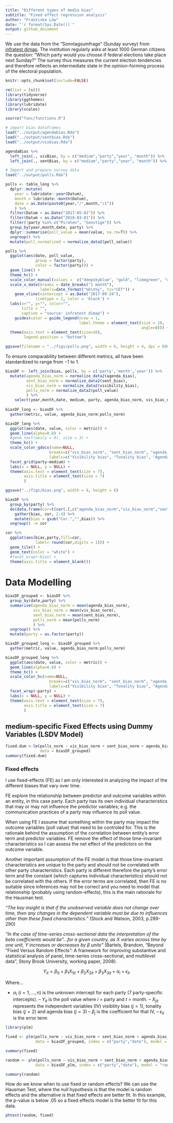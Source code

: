 ```yaml
---
title: "Different types of media bias"
subtitle: "Fixed effect regression analysis"
author: "Franziska Löw"
date: "`r format(Sys.Date())`"
output: github_document
---
```



We use the data from the "Sonntagsumfrage" (Sunday survey) from [infratest dimap](https://www.infratest-dimap.de/umfragen-analysen/bundesweit/sonntagsfrage/). The institution regularly asks at least 1000 German citizens the question: "Which party would you choose if federal elections take place next Sunday?" The survey thus measures the current election tendencies and therefore reflects an intermediate state in the opinion-forming process of the electoral population.

```r
knitr::opts_chunk$set(include=FALSE)
```

```r
rm(list = ls())
library(tidyverse)
library(ggthemes)
library(lubridate)
library(scales)

source("func/functions.R")
```

```r
# import bias dataframes
load("../output/agendabias.Rda")
load("../output/sentbias.Rda")
load("../output/visbias.Rda")

agendaBias %>%
  left_join(., visBias, by = c("medium","party","year", "month")) %>%
  left_join(., sentBias, by = c("medium","party","year", "month")) %>% ungroup() -> bias

# Import and prepare survey data
load("../output/polls.Rda")

polls <- table_long %>%
  dplyr::mutate(
    year = lubridate::year(Datum),
    month = lubridate::month(Datum),
    date = as.Date(paste0(year,"/",month,"/1"))
    ) %>%
  filter(Datum > as.Date("2017-05-01")) %>%
  filter(Datum < as.Date("2018-03-01")) %>%
  filter(!party %in% c("Piraten", "Sonstige")) %>%
  group_by(year,month,date, party) %>%
  dplyr::summarise(poll_value = mean(value, na.rm=T)) %>%
  ungroup() %>%
  mutate(poll_normalized = normalize_data2(poll_value))
```

```r
polls %>%
  ggplot(aes(date, poll_value, 
             group = factor(party),
             color = factor(party))) +
  geom_line() +
  theme_hc() +
  scale_color_manual(values =  c("deepskyblue", "gold", "limegreen", "deeppink", "red", "black")) +
  scale_x_date(breaks = date_breaks("1 month"), 
               labels=date_format("%b\n%y", tz="CET")) +
    geom_vline(xintercept = as.Date("2017-09-24"), 
             linetype = 2, color = 'black') +
  labs(x="", y="", color="",
       title = "",
       caption = "source: infratest dimap") +
    guides(color = guide_legend(nrow = 1,
                                label.theme = element_text(size = 10,
                                                           angle=0))) +
  theme(axis.text = element_text(size=10),
        legend.position = "bottom")

ggsave(filename = "../figs/polls.png", width = 6, height = 4, dpi = 600)
```

To ensure comparability between different metrics, all have been standardized to range from −1 to 1.

```r
biasDF <- left_join(bias, polls, by = c('party','month','year')) %>%
  mutate(agenda_bias_norm = normalize_data2(agenda_bias),
         sent_bias_norm = normalize_data2(sent_bias),
         vis_bias_norm = normalize_data2(visibility_bias),
         polls_norm = normalize_data2(poll_value)
         ) %>%
    select(year,month,date, medium, party, agenda_bias_norm, vis_bias_norm, sent_bias_norm, polls_norm)
  
biasDF_long <- biasDF %>%
  gather(metric, value, agenda_bias_norm:polls_norm) 
```

```r
biasDF_long %>%
  ggplot(aes(date, value, color = metric)) +
  geom_line(alpha=0.8) +
  #geom_text(aes(y = 0), size = 3) +
  theme_hc() +
  scale_color_gdocs(name=NULL,
                   breaks=c("vis_bias_norm", "sent_bias_norm", "agenda_bias_norm","polls_norm"),
                   labels=c("Visibility bias", "Tonality bias", "Agenda bias", "Poll value")) +
  facet_grid(party~medium) +
  labs(x = NULL, y = NULL) +
  theme(axis.text = element_text(size = 7),
        axis.title = element_text(size = 7)
        )

ggsave("../figs/bias.png", width = 9, height = 6)
```

```r
biasDF %>%
  group_by(party) %>%
  do(data.frame(Cor=t(cor(.[,c("agenda_bias_norm","vis_bias_norm","sent_bias_norm")], .[,"polls_norm"])))) %>%
    gather(bias, cor, 2:4) %>%
    mutate(bias = gsub("Cor.","",bias)) %>%
  ungroup() -> cor

cor %>%
  ggplot(aes(bias,party,fill=cor, 
             label= round(cor,digits = 1))) +
  geom_tile() +
  geom_text(color = "white") +
  #facet_wrap(~bias) +
  theme(axis.title = element_blank())
```

# Data Modelling

```r
biasDF_grouped <- biasDF %>% 
  group_by(date,party) %>%
  summarise(agenda_bias_norm = mean(agenda_bias_norm),
            vis_bias_norm = mean(vis_bias_norm),
            sent_bias_norm = mean(sent_bias_norm),
            polls_norm = mean(polls_norm)
            ) %>%
  ungroup() %>%
  mutate(party = as.factor(party))

biasDF_grouped_long <- biasDF_grouped %>% 
  gather(metric, value, agenda_bias_norm:polls_norm)
```

```r
biasDF_grouped_long %>%
  ggplot(aes(date, value, color = metric)) +
  geom_line(alpha=0.8) +
  theme_hc() +
  scale_color_hc(name=NULL,
                   breaks=c("vis_bias_norm", "sent_bias_norm", "agenda_bias_norm","polls_norm"),
                   labels=c("Visibility bias", "Tonality bias", "Agenda bias", "Poll value")) +
  facet_wrap(~party) +
  labs(x = NULL, y = NULL) +
  theme(axis.text = element_text(size = 7),
        axis.title = element_text(size = 7)
        )
```




## medium-specific Fixed Effects using Dummy Variables (LSDV Model)

```r
fixed.dum <-lm(polls_norm ~ vis_bias_norm + sent_bias_norm + agenda_bias_norm + party, 
               data = biasDF_grouped)
summary(fixed.dum)
```

### Fixed effects

I use fixed-effects (FE) as I am only interested in analyzing the impact of the different biases that vary over time.

FE explore the relationship between predictor and outcome variables within an entity, in this case party. Each party has its own individual characteristics that may or may not influence the predictor variables; e.g. the communication practices of a party may influence its poll value.

When using FE I assume that something within the party may impact the outcome variables (poll value) that need to be controled for. This is the rationale behind the assumption of the correlation between entity's error term and predictor variables. FE remove the effect of those time-invariant characteristics so I can assess the net effect of the predictors on the outcome variable.

Another important assumption of the FE model is that those time-invariant characteristics are unique to the party and should not be correlated with other party characteristics. Each party is different therefore the party's error term and the constant (which captures individual characteristics) should not be correlated with the others. If the error terms are correlated, then FE is no suitable since inferences may not be correct and you need to model that relationship (probably using random-effects), this is the main rationale for the Hausman test.

*"The key insight is that if the unobserved variable does not change over time, then any changes in the dependent variable must be due to influences other than these fixed characteristics."* (Stock and Watson, 2003, p.289-290)

*"In the case of time-series cross-sectional data the interpretation of the beta coefficients would be "...for a given country, as $X$ varies across time by one unit, $Y$ increases or decreases by $\beta$ units"* (Bartels, Brandom, “Beyond “Fixed Versus Random Effects”: A framework for improving substantive and statistical analysis of panel, time-series cross-sectional, and multilevel data”, Stony Brook University, working paper, 2008).

$$
Y_{it}=\beta_0 + \beta_1X_{1it} + \beta_2X_{2it} + \beta_3X_{3it} + \alpha_i + \epsilon_{it}
$$

Where...

  - $\alpha_i$ ($i=1,...,n$) is the unknown intercept for each party (7 party-specific intercepts).
  – $Y_{it}$ is the poll value where $i$ = party and $t$ = month.
  – $X_{jit}$ represents the independent variables (IV) visibility bias ($j=1$), tonality bias ($j=2$) and agenda bias ($j=3$)
  – $\beta_{j}$ is the coefficient for that IV,
  – $\epsilon_{it}$ is the error term 

```r
library(plm)

fixed <- plm(polls_norm ~ vis_bias_norm + sent_bias_norm + agenda_bias_norm ,
             data = biasDF_grouped, index = c("party","date"), model = "within")

summary(fixed)
```

```r
random <- plm(polls_norm ~ vis_bias_norm + sent_bias_norm + agenda_bias_norm,
             data = biasDF_plm, index = c("party","date"), model = "random")

summary(random)
```

How do we know when to use fixed or random effects? We can use the Hausman Test, where the null hypothesis is that the model is random effects and the alternative is that fixed effects are better fit. In this example, the p-value is below .05 so a fixed effects model is the better fit for this data.

```r
phtest(random, fixed)
```

